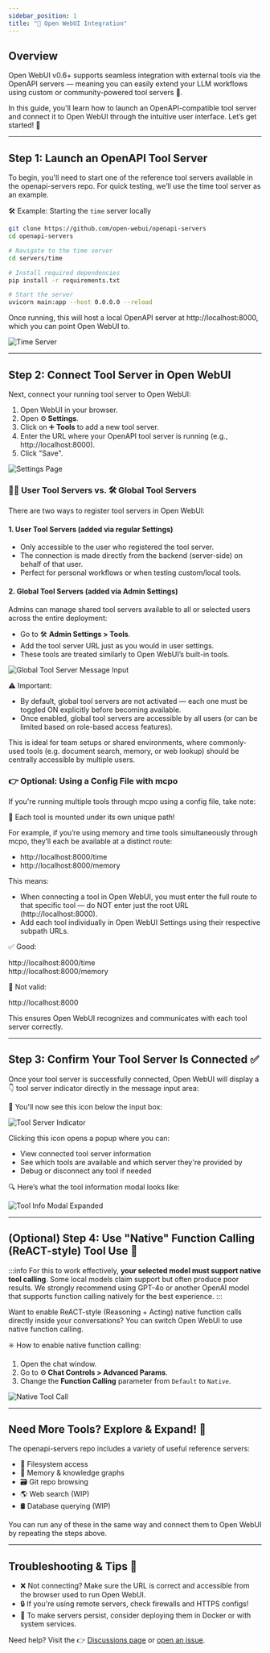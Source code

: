 ```yaml
---
sidebar_position: 1
title: "🔗 Open WebUI Integration"
---
```


## Overview

Open WebUI v0.6+ supports seamless integration with external tools via the OpenAPI servers — meaning you can easily extend your LLM workflows using custom or community-powered tool servers 🧰.

In this guide, you'll learn how to launch an OpenAPI-compatible tool server and connect it to Open WebUI through the intuitive user interface. Let’s get started! 🚀

---

## Step 1: Launch an OpenAPI Tool Server

To begin, you'll need to start one of the reference tool servers available in the openapi-servers repo. For quick testing, we’ll use the time tool server as an example.

🛠️ Example: Starting the `time` server locally

```bash
git clone https://github.com/open-webui/openapi-servers
cd openapi-servers

# Navigate to the time server
cd servers/time

# Install required dependencies
pip install -r requirements.txt

# Start the server
uvicorn main:app --host 0.0.0.0 --reload
```

Once running, this will host a local OpenAPI server at http://localhost:8000, which you can point Open WebUI to.

![Time Server](/images/openapi-servers/open-webui/time-server.png)

---

## Step 2: Connect Tool Server in Open WebUI

Next, connect your running tool server to Open WebUI:

1. Open WebUI in your browser.
2. Open ⚙️ **Settings**.
3. Click on ➕ **Tools** to add a new tool server.
4. Enter the URL where your OpenAPI tool server is running (e.g., http://localhost:8000).
5. Click "Save".

![Settings Page](/images/openapi-servers/open-webui/settings.png)

### 🧑‍💻 User Tool Servers vs. 🛠️ Global Tool Servers

There are two ways to register tool servers in Open WebUI:

#### 1. User Tool Servers (added via regular Settings)

- Only accessible to the user who registered the tool server.
- The connection is made directly from the backend (server-side) on behalf of that user.
- Perfect for personal workflows or when testing custom/local tools.

#### 2. Global Tool Servers (added via Admin Settings)

Admins can manage shared tool servers available to all or selected users across the entire deployment:

- Go to 🛠️ **Admin Settings > Tools**.
- Add the tool server URL just as you would in user settings.
- These tools are treated similarly to Open WebUI’s built-in tools.

![Global Tool Server Message Input](/images/openapi-servers/open-webui/global-message-input.png)

⚠️ Important:

- By default, global tool servers are not activated — each one must be toggled ON explicitly before becoming available.
- Once enabled, global tool servers are accessible by all users (or can be limited based on role-based access features).

This is ideal for team setups or shared environments, where commonly-used tools (e.g. document search, memory, or web lookup) should be centrally accessible by multiple users.


### 👉 Optional: Using a Config File with mcpo

If you're running multiple tools through mcpo using a config file, take note:

🧩 Each tool is mounted under its own unique path!

For example, if you’re using memory and time tools simultaneously through mcpo, they’ll each be available at a distinct route:

- http://localhost:8000/time
- http://localhost:8000/memory

This means:

- When connecting a tool in Open WebUI, you must enter the full route to that specific tool — do NOT enter just the root URL (http://localhost:8000).
- Add each tool individually in Open WebUI Settings using their respective subpath URLs.

✅ Good:

http://localhost:8000/time  
http://localhost:8000/memory

🚫 Not valid:

http://localhost:8000

This ensures Open WebUI recognizes and communicates with each tool server correctly.

---

## Step 3: Confirm Your Tool Server Is Connected ✅

Once your tool server is successfully connected, Open WebUI will display a 👇 tool server indicator directly in the message input area:

📍 You'll now see this icon below the input box:

![Tool Server Indicator](/images/openapi-servers/open-webui/message-input.png)

Clicking this icon opens a popup where you can:

- View connected tool server information
- See which tools are available and which server they're provided by
- Debug or disconnect any tool if needed

🔍 Here’s what the tool information modal looks like:

![Tool Info Modal Expanded](/images/openapi-servers/open-webui/info-modal.png)

---

## (Optional) Step 4: Use "Native" Function Calling (ReACT-style) Tool Use 🧠

:::info
For this to work effectively, **your selected model must support native tool calling**. Some local models claim support but often produce poor results. We strongly recommend using GPT-4o or another OpenAI model that supports function calling natively for the best experience.
:::

Want to enable ReACT-style (Reasoning + Acting) native function calls directly inside your conversations? You can switch Open WebUI to use native function calling.

✳️ How to enable native function calling:

1. Open the chat window.
2. Go to ⚙️ **Chat Controls > Advanced Params**.
3. Change the **Function Calling** parameter from `Default` to `Native`.

![Native Tool Call](/images/openapi-servers/open-webui/native.png)

---

## Need More Tools? Explore & Expand! 🧱

The openapi-servers repo includes a variety of useful reference servers:

- 📂 Filesystem access
- 🧠 Memory & knowledge graphs
- 🗃️ Git repo browsing
- 🌎 Web search (WIP)
- 🛢️ Database querying (WIP)

You can run any of these in the same way and connect them to Open WebUI by repeating the steps above.

---

## Troubleshooting & Tips 🧩

- ❌ Not connecting? Make sure the URL is correct and accessible from the browser used to run Open WebUI.
- 🔒 If you're using remote servers, check firewalls and HTTPS configs!
- 📝 To make servers persist, consider deploying them in Docker or with system services.

Need help? Visit the 👉 [Discussions page](https://github.com/open-webui/openapi-servers/discussions) or [open an issue](https://github.com/open-webui/openapi-servers/issues).
